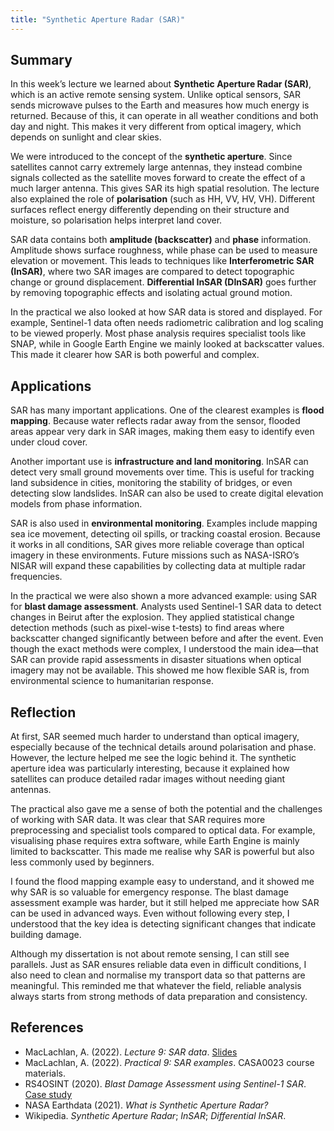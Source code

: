 ```yaml
---
title: "Synthetic Aperture Radar (SAR)"
---
```


## Summary

In this week’s lecture we learned about **Synthetic Aperture Radar (SAR)**, which is an active remote sensing system. Unlike optical sensors, SAR sends microwave pulses to the Earth and measures how much energy is returned. Because of this, it can operate in all weather conditions and both day and night. This makes it very different from optical imagery, which depends on sunlight and clear skies.

We were introduced to the concept of the **synthetic aperture**. Since satellites cannot carry extremely large antennas, they instead combine signals collected as the satellite moves forward to create the effect of a much larger antenna. This gives SAR its high spatial resolution. The lecture also explained the role of **polarisation** (such as HH, VV, HV, VH). Different surfaces reflect energy differently depending on their structure and moisture, so polarisation helps interpret land cover.  

SAR data contains both **amplitude (backscatter)** and **phase** information. Amplitude shows surface roughness, while phase can be used to measure elevation or movement. This leads to techniques like **Interferometric SAR (InSAR)**, where two SAR images are compared to detect topographic change or ground displacement. **Differential InSAR (DInSAR)** goes further by removing topographic effects and isolating actual ground motion.  

In the practical we also looked at how SAR data is stored and displayed. For example, Sentinel-1 data often needs radiometric calibration and log scaling to be viewed properly. Most phase analysis requires specialist tools like SNAP, while in Google Earth Engine we mainly looked at backscatter values. This made it clearer how SAR is both powerful and complex.

## Applications

SAR has many important applications. One of the clearest examples is **flood mapping**. Because water reflects radar away from the sensor, flooded areas appear very dark in SAR images, making them easy to identify even under cloud cover.  

Another important use is **infrastructure and land monitoring**. InSAR can detect very small ground movements over time. This is useful for tracking land subsidence in cities, monitoring the stability of bridges, or even detecting slow landslides. InSAR can also be used to create digital elevation models from phase information.  

SAR is also used in **environmental monitoring**. Examples include mapping sea ice movement, detecting oil spills, or tracking coastal erosion. Because it works in all conditions, SAR gives more reliable coverage than optical imagery in these environments. Future missions such as NASA-ISRO’s NISAR will expand these capabilities by collecting data at multiple radar frequencies.  

In the practical we were also shown a more advanced example: using SAR for **blast damage assessment**. Analysts used Sentinel-1 SAR data to detect changes in Beirut after the explosion. They applied statistical change detection methods (such as pixel-wise t-tests) to find areas where backscatter changed significantly between before and after the event. Even though the exact methods were complex, I understood the main idea—that SAR can provide rapid assessments in disaster situations when optical imagery may not be available. This showed me how flexible SAR is, from environmental science to humanitarian response.

## Reflection

At first, SAR seemed much harder to understand than optical imagery, especially because of the technical details around polarisation and phase. However, the lecture helped me see the logic behind it. The synthetic aperture idea was particularly interesting, because it explained how satellites can produce detailed radar images without needing giant antennas.  

The practical also gave me a sense of both the potential and the challenges of working with SAR data. It was clear that SAR requires more preprocessing and specialist tools compared to optical data. For example, visualising phase requires extra software, while Earth Engine is mainly limited to backscatter. This made me realise why SAR is powerful but also less commonly used by beginners.  

I found the flood mapping example easy to understand, and it showed me why SAR is so valuable for emergency response. The blast damage assessment example was harder, but it still helped me appreciate how SAR can be used in advanced ways. Even without following every step, I understood that the key idea is detecting significant changes that indicate building damage.  

Although my dissertation is not about remote sensing, I can still see parallels. Just as SAR ensures reliable data even in difficult conditions, I also need to clean and normalise my transport data so that patterns are meaningful. This reminded me that whatever the field, reliable analysis always starts from strong methods of data preparation and consistency.

## References

- MacLachlan, A. (2022). *Lecture 9: SAR data*. [Slides](https://andrewmaclachlan.github.io/CASA0023-lecture-9/)  
- MacLachlan, A. (2022). *Practical 9: SAR examples*. CASA0023 course materials.  
- RS4OSINT (2020). *Blast Damage Assessment using Sentinel-1 SAR*. [Case study](https://bellingcat.github.io/RS4OSINT/C3_Blast.html)  
- NASA Earthdata (2021). *What is Synthetic Aperture Radar?*  
- Wikipedia. *Synthetic Aperture Radar*; *InSAR*; *Differential InSAR*.  

